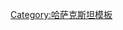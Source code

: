 {{Navbox
|name = 阿克莫拉州
|title = [[Image:Flag of Kazakhstan.svg|35px|Flag of Kazakhstan]] [[阿克莫拉州]]
|state    = {{{state|autocollapse}}}
|listclass = hlist
|image=[[File:Akmol obl.svg|160px]]
|above = 首府: '''[[科克舍套]]'''
|titlestyle = background:#7cdefa
|group1= 区级市
|list1 =
* [[阿科尔市]] 
* [[阿尔沙雷市]] 
* [[阿斯特拉罕市]] 
* [[阿特巴萨尔市]] 
* [[Bulandy District|Bulandy]] 
* [[布拉拜市]] 
* [[叶金迪科尔市]] 
* [[Enbekshilder District|Enbekshilder]] 
* [[叶列缅套市]] 
* [[耶斯勒市 (阿克莫拉州)|耶斯勒市]] 
* [[科尔加尔仁市]] 
* [[桑迪克套市]] 
* [[绍尔坦特市]]  
* [[切利诺格勒市]] 
* [[泽然迪市]] 
* [[亚克西市]] 
* [[扎尔卡因市]]   
|group2= 主要城镇
|list2 =
* [[阿科尔]] 
*[[Akmol]]
* [[Arshaly]]
* [[阿斯特拉漢卡 (阿克莫拉州)|阿斯特拉漢卡]]
* [[阿特巴薩爾]] 
* [[杰尔扎温斯克]] 
* [[叶金迪科尔]] 
* [[叶列缅套]] 
* [[耶斯勒]] 
* [[科克舍套]]
* [[马金斯克]]
* [[斯捷普諾戈爾斯克]]
* [[Stepnyak, Kazakhstan|Stepnyak]] 
* [[休欽斯克]] 
* [[Zerendi]]
}}<noinclude>
{{collapsible option}}
[[Category:哈萨克斯坦模板]] 
</noinclude>